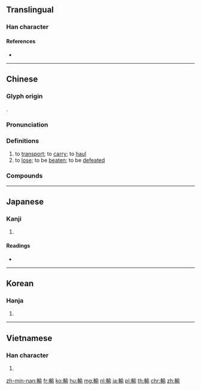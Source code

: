 {{character info/new}}
{{also|輪|输}}
==Translingual==

===Han character===
{{Han char|rn=159|rad=車|as=09|sn=16|four=58021|canj=JJOMN|ids=⿰車俞}}

====References====
* {{Han ref|kx=1246.230|dkj=38438|dj=1723.310|hdz=53546.010|uh=8F38}}

----

==Chinese==
{{zh-forms|s=输}}

===Glyph origin===
{{Han etym}}
{{Han compound|車|俞|ls=psc|c1=s|c2=p}}.

===Pronunciation===
{{zh-pron
|m=shū
|c=syu1
|h=pfs=sû
|md=
|mn=su
|w=1sr
|mc=y
|oc=y
|cat=v
}}

===Definitions===
{{zh-hanzi}}

# to [[transport]]; to [[carry]]; to [[haul]]
# to [[lose]]; to be [[beaten]]; to be [[defeated]]
#: {{zh-syn|敗}}
#: {{zh-ant|贏}}

===Compounds===
{{zh-der|輸不起|輸入|輸出:export; to export|輸卵管:[[Fallopian tube]]|輸家|輸尿管|輸氧|輸油管|輸液:to have an intravenous injection|輸理|輸精管:[[vas deferens]]|輸血:[[blood transfusion]]; to transfuse blood|輸贏|輸送:to transport; to convey; to carry|輸電|不服輸|不見輸贏|不輸|伏輸|傳輸|全血輸血|公路運輸|公輸|公輸子|公輸般|利益輸送|動脈輸血|十賭九輸|反輸一帖|同步傳輸|問輸|均輸|大敗虧輸|大眾運輸|平行輸入|手寫輸入|打輸|捐輸|整廠輸出|服輸|樂輸|灌輸|自體輸血|虧輸|詐敗佯輸|認輸|資料傳輸|輸入法|輸實|輸寫|輸將|輸征|輸心|輸捐|輸服甘結|輸糧|輸肝剖膽|輸肝瀝膽|輸誠|輸身|輸送帶|輸錢|運輸|運輸工具|運輸成本|運輸業|運輸機|運輸費}}

{{zh-cat|Beginning}}

----

==Japanese==

===Kanji===
{{ja-kanji|grade=5|rs=車09}}

# {{defn|lang=ja|sort=車09}}

====Readings====
* {{ja-readings|kanyoon=[[ゆ]] (yu)|goon=[[す]] (su)|kanon=[[しゅ]] (shu)|kun=[[おくる]] (okuru), [[いたす]] (itasu)}}

----

==Korean==

===Hanja===
{{ko-hanja|hangeul=수|eumhun=|rv=su|mr=su|y=swu}}

# {{defn|lang=ko|sort=車09}}

----

==Vietnamese==

===Han character===
{{vi-hantu|[[thâu]], [[thua]]|rs=車09}}

# {{defn|lang=vi|sort=車09}}

[[zh-min-nan:輸]]
[[fr:輸]]
[[ko:輸]]
[[hu:輸]]
[[mg:輸]]
[[nl:輸]]
[[ja:輸]]
[[pl:輸]]
[[th:輸]]
[[chr:輸]]
[[zh:輸]]